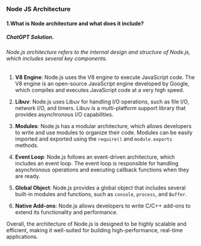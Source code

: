 ### Node JS Architecture

#### 1.What is Node architecture and what does it include?

##### ChatGPT Solution.

###### Node.js architecture refers to the internal design and structure of Node.js, which includes several key components.

1. **V8 Engine**: Node.js uses the V8 engine to execute JavaScript code. The V8 engine is an open-source JavaScript engine developed by Google, which compiles and executes JavaScript code at a very high speed.

2. **Libuv**: Node.js uses Libuv for handling I/O operations, such as file I/O, network I/O, and timers. Libuv is a multi-platform support library that provides asynchronous I/O capabilities.

3. **Modules**: Node.js has a modular architecture, which allows developers to write and use modules to organize their code. Modules can be easily imported and exported using the `require()` and `module.exports` methods.

4. **Event Loop**: Node.js follows an event-driven architecture, which includes an event loop. The event loop is responsible for handling asynchronous operations and executing callback functions when they are ready.

5. **Global Object**: Node.js provides a global object that includes several built-in modules and functions, such as `console`, `process`, and `Buffer`.

6. **Native Add-ons**: Node.js allows developers to write C/C++ add-ons to extend its functionality and performance.

Overall, the architecture of Node.js is designed to be highly scalable and efficient, making it well-suited for building high-performance, real-time applications.
